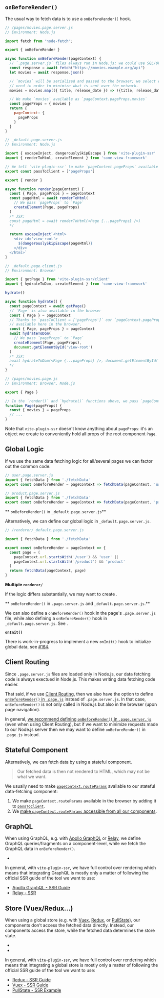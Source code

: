 
## `onBeforeRender()`

The usual way to fetch data is to use a `onBeforeRender()` hook.

```js
// /pages/movies.page.server.js
// Environment: Node.js

import fetch from "node-fetch";

export { onBeforeRender }

async function onBeforeRender(pageContext) {
  // `.page.server.js` files always run in Node.js; we could use SQL/ORM queries here.
  const response = await fetch("https://movies.example.org/api")
  let movies = await response.json()

  // `movies` will be serialized and passed to the browser; we select only the data we
  // need in order to minimize what is sent over the network.
  movies = movies.map(({ title, release_date }) => ({title, release_date}))

  // We make `movies` available as `pageContext.pageProps.movies`
  const pageProps = { movies }
  return {
    pageContext: {
      pageProps
    }
  }
}
```
```js
// _default.page.server.js
// Environment: Node.js

import { escapeInject, dangerouslySkipEscape } from 'vite-plugin-ssr'
import { renderToHtml, createElement } from 'some-view-framework'

// We tell `vite-plugin-ssr` to make `pageContext.pageProps` available in the browser.
export const passToClient = ['pageProps']

export { render }

async function render(pageContext) {
  const { Page, pageProps } = pageContext
  const pageHtml = await renderToHtml(
    // We pass `pageProps` to `Page`
    createElement(Page, pageProps)
  )
  /* JSX:
  const pageHtml = await renderToHtml(<Page {...pageProps} />)
  */

  return escapeInject`<html>
    <div id='view-root'>
      ${dangerouslySkipEscape(pageHtml)}
    </div>
  </html>`
}
```
```js
// _default.page.client.js
// Environment: Browser

import { getPage } from 'vite-plugin-ssr/client'
import { hydrateToDom, createElement } from 'some-view-framework'

hydrate()

async function hydrate() {
  const pageContext = await getPage()
  // `Page` is also available in the browser
  const { Page } = pageContext
  // Thanks to `passToClient = ['pageProps']` our `pageContext.pageProps` is
  // available here in the browser.
  const { Page, pageProps } = pageContext
  await hydrateToDom(
    // We pass `pageProps` to `Page`
    createElement(Page, pageProps),
    document.getElementById('view-root')
  )
  /* JSX:
  await hydrateToDom(<Page {...pageProps} />, document.getElementById('view-root'))
  */
}
```
```js
// /pages/movies.page.js
// Environment: Browser, Node.js

export { Page }

// In the `render()` and `hydrate()` functions above, we pass `pageContext.pageProps` to `Page`
function Page(pageProps) {
  const { movies } = pageProps
  // ...
}
```

Note that `vite-plugin-ssr` doesn't know anything about `pageProps`: it's an object we create to
conveniently hold all props of the root component `Page`.

## Global Logic

If we use the same data fetching logic for all/several pages we can factor out the common code.

```js
// user.page.server.js
import { fetchData } from './fetchData'
export const onBeforeRender = pageContext => fetchData(pageContext, 'user')
```

```js
// product.page.server.js
import { fetchData } from './fetchData'
export const onBeforeRender = pageContext => fetchData(pageContext, 'product')
```

** `onBeforeRender()` in `_default.page.server.js`**

Alternatively, we can define our global logic in `_default.page.server.js`.

```js
// /renderer/_default.page.server.js

import { fetchData } from './fetchData'

export const onBeforeRender = pageContext => {
  const page = (
    pageContext.url.startsWith('/user') && 'user' ||
    pageContext.url.startsWith('/product') && 'product'
  )
  return fetchData(pageContext, page)
}
```

**Multiple `renderer/`**

If the logic differs substantially, we may want to create <Link href="/multiple-renderer" />.

** `onBeforeRender()` in `.page.server.js` and `_default.page.server.js`.**

We can also define a `onBeforeRender()` hook in the page's `.page.server.js` file,
while also defining a `onBeforeRender()` hook in `_default.page.server.js`.
See <Link href="/onBeforeRender-multiple" />.

**`onInit()`**

There is work-in-progress to implement a new `onInit()` hook to initialize global data, see [#164](https://github.com/brillout/vite-plugin-ssr/issues/164).

## Client Routing

Since `.page.server.js` files are loaded only in Node.js,
our data fetching code is always exectued in Node.js.
This makes writing data fetching code easier.

That said, if we use [Client Routing](/useClientRouter),
then we also have the option to define [`onBeforeRender()` in `.page.js`](/onBeforeRender-isomorphic) instead of `.page.server.js`. In that case, `onBeforeRender()` is not only called in Node.js but also in the browser (upon page navigation).

In general, [we recommend defining `onBeforeRender()` in `.page.server.js`](/onBeforeRender-isomorphic#recommendation) (even when using Client Routing), but if we want to minimize requests made to our Node.js server then we may want to define `onBeforeRender()` in `.page.js` instead.

## Stateful Component

Alternatively, we can fetch data by using a stateful component.

> Our fetched data is then not rendered to HTML, which may not be what we want.

We usually need to make [`pageContext.routeParams`](/pageContext) available to our stateful data-fetching component:
1. We make `pageContext.routeParams` available in the browser by adding it to [`passToClient`](/passToClient).
2. We [make `pageContext.routeParams` accessible from all our components](/pageContext-anywhere).

## GraphQL

When using GraphQL, e.g. with [Apollo GraphQL](https://www.apollographql.com/) or [Relay](https://relay.dev/), we define GraphQL queries/fragments on a component-level, while we fetch the GraphQL data in `onBeforeRender()`.
 - <RepoLink path='/examples/graphql-apollo/' />

In general, with `vite-plugin-ssr`, we have full control over rendering which means that integrating GraphQL is mostly only a matter of following the official SSR guide of the tool we want to use:
 - [Apollo GraphQL - SSR Guide](https://www.apollographql.com/docs/react/performance/server-side-rendering/)
 - [Relay - SSR](https://github.com/facebook/relay/issues/3468#issuecomment-824872147)

## Store (Vuex/Redux...)

When using a global store (e.g. with [Vuex](https://vuex.vuejs.org/), [Redux](https://redux.js.org/), or [PullState](https://lostpebble.github.io/pullstate/)), our components don't access the fetched data directly. Instead, our components access the store, while the fetched data determines the store state.
 - <RepoLink path='/examples/redux/' />
 - <RepoLink path='/examples/vuex/' />

In general, with `vite-plugin-ssr`, we have full control over rendering which means that integrating a global store is mostly only a matter of following the official SSR guide of the tool we want to use:
 - [Redux - SSR Guide](https://redux.js.org/recipes/server-rendering)
 - [Vuex - SSR Guide](https://ssr.vuejs.org/guide/data.html#data-store)
 - [PullState - SSR Example](https://lostpebble.github.io/pullstate/docs/quick-example-server-rendered)
